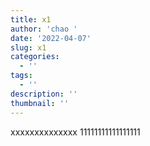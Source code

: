 ```yaml
---
title: x1
author: 'chao '
date: '2022-04-07'
slug: x1
categories:
  - ''
tags:
  - ''
description: ''
thumbnail: ''
---
```

 xxxxxxxxxxxxxx 11111111111111111